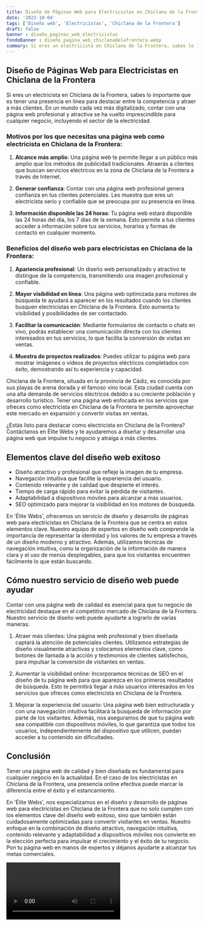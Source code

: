 ```yaml
---
title: Diseño de Páginas Web para Electricistas en Chiclana de la Frontera
date: '2023-10-04'
tags: ['Diseño web', 'Electricistas', 'Chiclana de la Frontera']
draft: false
banner : diseño_paginas_web_electricistas
fondoBanner : diseño_pagina_web_chiclanadelafrontera.webp
summary: Si eres un electricista en Chiclana de la Frontera, sabes lo importante que es tener una presencia en línea para destacar entre la competencia y atraer a más clientes. En un mundo cada vez más digitalizado, contar con una página web profesional y atractiva se ha vuelto imprescindible para cualquier negocio, incluyendo el sector de la electricidad.
---
```


## Diseño de Páginas Web para Electricistas en Chiclana de la Frontera

Si eres un electricista en Chiclana de la Frontera, sabes lo importante que es tener una presencia en línea para destacar entre la competencia y atraer a más clientes. En un mundo cada vez más digitalizado, contar con una página web profesional y atractiva se ha vuelto imprescindible para cualquier negocio, incluyendo el sector de la electricidad.

### Motivos por los que necesitas una página web como electricista en Chiclana de la Frontera:

1. **Alcance más amplio**: Una página web te permite llegar a un público más amplio que los métodos de publicidad tradicionales. Atraerás a clientes que buscan servicios eléctricos en la zona de Chiclana de la Frontera a través de Internet.

2. **Generar confianza**: Contar con una página web profesional genera confianza en tus clientes potenciales. Les muestra que eres un electricista serio y confiable que se preocupa por su presencia en línea.

3. **Información disponible las 24 horas**: Tu página web estará disponible las 24 horas del día, los 7 días de la semana. Esto permite a tus clientes acceder a información sobre tus servicios, horarios y formas de contacto en cualquier momento.

### Beneficios del diseño web para electricistas en Chiclana de la Frontera:

1. **Apariencia profesional**: Un diseño web personalizado y atractivo te distingue de la competencia, transmitiendo una imagen profesional y confiable.

2. **Mayor visibilidad en línea**: Una página web optimizada para motores de búsqueda te ayudará a aparecer en los resultados cuando los clientes busquen electricistas en Chiclana de la Frontera. Esto aumenta tu visibilidad y posibilidades de ser contactado.

3. **Facilitar la comunicación**: Mediante formularios de contacto o chats en vivo, podrás establecer una comunicación directa con los clientes interesados en tus servicios, lo que facilita la conversión de visitas en ventas.

4. **Muestra de proyectos realizados**: Puedes utilizar tu página web para mostrar imágenes o vídeos de proyectos eléctricos completados con éxito, demostrando así tu experiencia y capacidad.

Chiclana de la Frontera, situada en la provincia de Cádiz, es conocida por sus playas de arena dorada y el famoso vino local. Esta ciudad cuenta con una alta demanda de servicios eléctricos debido a su creciente población y desarrollo turístico. Tener una página web enfocada en los servicios que ofreces como electricista en Chiclana de la Frontera te permite aprovechar este mercado en expansión y convertir visitas en ventas.

¿Estás listo para destacar como electricista en Chiclana de la Frontera? Contáctanos en Élite Webs y te ayudaremos a diseñar y desarrollar una página web que impulse tu negocio y atraiga a más clientes.

<GifSeo />

<Cta />

## Elementos clave del diseño web exitoso

- Diseño atractivo y profesional que refleje la imagen de tu empresa.
- Navegación intuitiva que facilite la experiencia del usuario.
- Contenido relevante y de calidad que despierte el interés.
- Tiempo de carga rápido para evitar la pérdida de visitantes.
- Adaptabilidad a dispositivos móviles para alcanzar a más usuarios.
- SEO optimizado para mejorar la visibilidad en los motores de búsqueda.

En 'Élite Webs', ofrecemos un servicio de diseño y desarrollo de páginas web para electricistas en Chiclana de la Frontera que se centra en estos elementos clave. Nuestro equipo de expertos en diseño web comprende la importancia de representar la identidad y los valores de tu empresa a través de un diseño moderno y atractivo. Además, utilizamos técnicas de navegación intuitiva, como la organización de la información de manera clara y el uso de menús desplegables, para que los visitantes encuentren fácilmente lo que están buscando.

## Cómo nuestro servicio de diseño web puede ayudar

Contar con una página web de calidad es esencial para que tu negocio de electricidad destaque en el competitivo mercado de Chiclana de la Frontera. Nuestro servicio de diseño web puede ayudarte a lograrlo de varias maneras:

1. Atraer más clientes: Una página web profesional y bien diseñada captará la atención de potenciales clientes. Utilizamos estrategias de diseño visualmente atractivas y colocamos elementos clave, como botones de llamada a la acción y testimonios de clientes satisfechos, para impulsar la conversión de visitantes en ventas.

2. Aumentar la visibilidad online: Incorporamos técnicas de SEO en el diseño de tu página web para que aparezca en los primeros resultados de búsqueda. Esto te permitirá llegar a más usuarios interesados en los servicios que ofreces como electricista en Chiclana de la Frontera.

3. Mejorar la experiencia del usuario: Una página web bien estructurada y con una navegación intuitiva facilitará la búsqueda de información por parte de los visitantes. Además, nos aseguramos de que tu página web sea compatible con dispositivos móviles, lo que garantiza que todos los usuarios, independientemente del dispositivo que utilicen, puedan acceder a tu contenido sin dificultades.

## Conclusión

Tener una página web de calidad y bien diseñada es fundamental para cualquier negocio en la actualidad. En el caso de los electricistas en Chiclana de la Frontera, una presencia online efectiva puede marcar la diferencia entre el éxito y el estancamiento.

En 'Élite Webs', nos especializamos en el diseño y desarrollo de páginas web para electricistas en Chiclana de la Frontera que no solo cumplen con los elementos clave del diseño web exitoso, sino que también están cuidadosamente optimizadas para convertir visitantes en ventas. Nuestro enfoque en la combinación de diseño atractivo, navegación intuitiva, contenido relevante y adaptabilidad a dispositivos móviles nos convierte en la elección perfecta para impulsar el crecimiento y el éxito de tu negocio. Pon tu página web en manos de expertos y déjanos ayudarte a alcanzar tus metas comerciales.

<Video />

<CtaBot job='Electricistas' city='Chiclana de la Frontera'/>

<Gmaps query='Chiclana de la Frontera+españa+maps' />